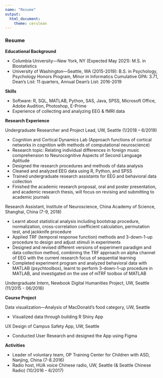 ```yaml
---
name: "Resume"
output:
  html_document:
    theme: cerulean
---
```



### Resume


__Educational Background__

* Columbia University—New York, NY (Expected May 2021): M.S. in Biostatistics
* University of Washington—Seattle, WA (2015-2019):
B.S. in Psychology, Psychology Honors Program, Minor in Informatics
Cumulative GPA: 3.71, Dean’s List: 11 quarters, Annual Dean’s List: 2016-2019

__Skills__

*	Software: R, SQL, MATLAB, Python, SAS, Java, SPSS, Microsoft Office, Adobe Audition, Photoshop, E-Prime
*	Experience of collecting and analyzing EEG & fMRI data

__Research Experience__

Undergraduate Researcher and Project Lead, UW, Seattle (1/2018 – 6/2019)

*	Cognition and Cortical Dynamics Lab (Approach functions of cortical networks in cognition with methods of computational neuroscience)
*	Research topic: Relating individual differences in foreign music comprehension to Neurocognitive Aspects of Second Language Aptitude
*	Designed the research procedures and methods of data analysis 
*	Cleaned and analyzed EEG data using R, Python, and SPSS
*	Trained undergraduate research assistants for EEG and behavioral data collection
*	Finished the academic research proposal, oral and poster presentation, and academic research thesis, will focus on revising and submitting to academic journals

Research Assistant, Institute of Neuroscience, China Academy of Science, Shanghai, China (7-9, 2018)

*	Learnt about statistical analysis including bootstrap procedure, normalization, cross-correlation coefficient calculation, permutation test, and jackknife procedure 
*	Applied TRF (temporal response function) methods and 3-down-1-up procedure to design and adjust stimuli in experiments 
*	Designed and revised different versions of experiment paradigm and data collection method, combining the TRF approach on alpha channel of EEG with the current research focus of sequential learning
*	Completed experiment program and analyzed behavioral data with MATLAB (psychtoolbox), learnt to perform 3-down-1-up procedure in MATLAB, and investigated on the use of mTRF toolbox of MATLAB 

Undergraduate Intern, Newbook Digital Humanities Project, UW, Seattle (11/2015 - 06/2016)

__Course Project__

Data visualization—Analysis of MacDonald’s food category, UW, Seattle

*	Visualized data through building R Shiny App 

UX Design of Campus Safety App, UW, Seattle

*	Conducted User Research and designed the App using Figma

__Activities__

* Leader of voluntary team, OP Training Center for Children with ASD, Nanjing, China (7-8.2016)
* Radio host, HUA voice Chinese radio, UW, Seattle (& Seattle Chinese Radio) 	 (10/2016 – 6/2017)
